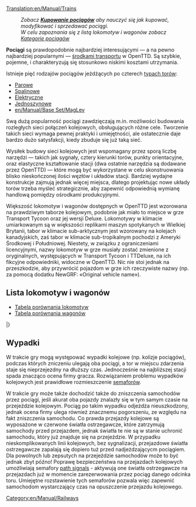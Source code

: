 [[Translation:en/Manual/Trains]]
{{pl/Tłumaczenie|oryg. = en/Manual/Trains
|z     = en
|Postępy = 95
}}

{{pl/Manual/Spis treści}}
:''Zobacz '''[[en/Manual/Buying trains|Kupowanie pociągów]]''' aby nauczyć się jak kupować, modyfikować i sprzedawać pociągi.''
:''W celu zapoznania się z listą lokomotyw i wagonów zobacz [[:Category:en/Manual/Trains|Kategorie pociągów]]''

'''Pociągi''' są prawdopodobnie najbardziej interesującymi — a na pewno najbardziej popularnymi — [[en/Manual/Vehicles|środkami transportu]] w OpenTTD. Są szybkie, pojemne, i charakteryzują się stosunkowo niskimi kosztami utrzymania. 

Istnieje pięć rodzajów pociągów jeżdżących po czterech [[en/Manual/Base Set/Types of railway|typach torów]]:
* [[en/Manual/Base Set/Railways|Parowe]]
* [[en/Manual/Base Set/Railways|Spalinowe]]
* [[en/Manual/Base Set/Electrified railways|Elektryczne]]
* [[en/Manual/Base Set/Monorail|Jednoszynowe]]
* [[en/Manual/Base Set/MagLev]]

Swą dużą popularność pociągi zawdzięczają m.in. możliwości budowania rozległych sieci połączeń kolejowych, obsługujących różne cele. Tworzenie takich sieci wymaga pewnej praktyki i umiejętności, ale ostatecznie daje bardzo dużo satysfakcji, kiedy zbuduje się już taką sieć.

Wysiłek budowy sieci kolejowych jest wspomagany przez sporą liczbę narzędzi — takich jak sygnały, cztery kierunki torów, punkty orientacyjne, oraz elastyczne kształtowanie stacji (dwa ostatnie narzędzia są dodawane przez OpenTTD) — które mogą być wykorzystane w celu skonstruowania blisko nieskończonej ilości węzłów i układów stacji. Bardziej wydajne konstrukcje zajmują jednak więcej miejsca, dlatego projektując nowe układy torów trzeba myśleć strategicznie, aby zapewnić odpowiednią wymianę handlową pomiędzy ośrodkami produkcyjnymi.

Większość lokomotyw i wagonów dostępnych w OpenTTD jest wzorowana na prawdziwym taborze kolejowym, podobnie jak miało to miejsce w grze Transport Tycoon oraz jej wersji Deluxe. Lokomotywy w klimacie umiarkowanym są w większości replikami maszyn spotykanych w Wielkiej Brytanii, tabor w klimacie sub-arktycznym jest wzorowany na kolejach kanadyjskich, zaś tabor w klimacie sub-tropikalnym pochodzi z Ameryki Środkowej i Południowej. Niestety, w związku z ograniczeniami licencyjnymi, nazwy lokomotyw w grze musiały zostać zmienione z oryginalnych, występujących w Transport Tycoon i TTDeluxe, na ich fikcyjne odpowiedniki, widoczne w OpenTTD. Nic nie stoi jednak na przeszkodzie, aby przywrócić pojazdom w grze ich rzeczywiste nazwy (np. za pomocą dodatku NewGRF: «Original vehicle name»).

==Lista lokomotyw i wagonów==

* [[en/Manual/Base Set/Trains/Train Comparison|Tabela porównania lokomotyw]]
* [[en/Manual/Base Set/Trains/Carriages Comparison|Tabela porównania wagonów]]

{{en/Manual/VehicleTable/Start}}
{{en/Manual/VehicleTable/Header|Parowozy}}
{{en/Manual/VehicleTable/Row|
*[[File:en/Manual/Base Set/Trains/Kirbypaultank.png|Kirby Paul Tank Engine]] [[en/Manual/Base Set/Trains/Kirby Paul Tank]]
*[[File:en/Manual/Base Set/Trains/Chaneyjubilee.png|Chaney "Jubilee" Engine]] [[en/Manual/Base Set/Trains/Chaney 'Jubilee']]
*[[File:en/Manual/Base Set/Trains/Ginzua4.png|Ginzu "A4" Engine]] [[en/Manual/Base Set/Trains/Ginzu 'A4']]
*[[File:en/Manual/Base Set/Trains/Sh8p.png|SH "8P" Engine]] [[en/Manual/Base Set/Trains/SH '8P']]
|
*[[File:en/Manual/Base Set/Trains/Wills280.png|Wills 2-8-0 Engine]] [[en/Manual/Base Set/Trains/Wills 2-8-0]]
|
*[[File:en/Manual/Base Set/Trains/Wills280.png|Wills 2-8-0 Engine]] [[en/Manual/Base Set/Trains/Wills 2-8-0]]
|
*[[File:en/Manual/Base Set/Trains/Powernautchoochoo.png|Ploddyphut Choo-Choo Engine]] [[en/Manual/Base Set/Trains/Ploddyphut Choo-Choo]]
*[[File:en/Manual/Base Set/Trains/Ploddyphutchoochoo.png|Powernaut Choo-Choo Engine]] [[en/Manual/Base Set/Trains/Powernaut Choo-Choo]]
*[[File:en/Manual/Base Set/Trains/Mightymoverchoochoo.png|Might Mover Choo-Choo Engine]] [[en/Manual/Base Set/Trains/Mightymover Choo-Choo]]
}}
{{en/Manual/VehicleTable/Header|Spalinowe}}
{{en/Manual/VehicleTable/Row|
*[[File:en/Manual/Base Set/Trains/Manleymoreldmu.png|Manley-Morel DMU Engine]] [[en/Manual/Base Set/Trains/Manley-Morel DMU]]
*[[File:en/Manual/Base Set/Trains/Shhendry25.png|SH/Hendry "25" Engine]] [[en/Manual/Base Set/Trains/SH∕Hendry '25']]
*[[File:en/Manual/Base Set/Trains/Floss47.png|Floss "47" Engine]] [[en/Manual/Base Set/Trains/Floss '47']]
*[[File:en/Manual/Base Set/Trains/Uu37.png|UU "37" Engine]] [[en/Manual/Base Set/Trains/UU '37']]
*[[File:en/Manual/Base Set/Trains/Sh125.png|SH "125" Engine]] [[en/Manual/Base Set/Trains/SH '125']]
*[[File:en/Manual/Base Set/Trains/Dash.png|"Dash" Engine]] [[en/Manual/Base Set/Trains/Dash|"Dash"]]
|
*[[File:en/Manual/Base Set/Trains/Mjs250.png|MJS 250 Engine]] [[en/Manual/Base Set/Trains/MJS250]]
*[[File:en/Manual/Base Set/Trains/Kelling3100.png|Kelling 3100 Engine]] [[en/Manual/Base Set/Trains/Kelling 3100]]
*[[File:en/Manual/Base Set/Trains/Cs4000.png|CS4000 Engine]] [[en/Manual/Base Set/Trains/CS4000]]
*[[File:en/Manual/Base Set/Trains/Cs2400.png|CS2400 Engine]] [[en/Manual/Base Set/Trains/CS2400]]
*[[File:en/Manual/Base Set/Trains/Mjs1000.png|MJS 1000 Engine]] [[en/Manual/Base Set/Trains/MJS 1000]]
*[[File:en/Manual/Base Set/Trains/Centennial.png|Centennial Engine]] [[en/Manual/Base Set/Trains/Centennial]]
*[[File:en/Manual/Base Set/Trains/Turnerturbo.png|Turner Turbo]] [[en/Manual/Base Set/Trains/Turner Turbo]]
|
*[[File:en/Manual/Base Set/Trains/Mjs250.png|MJS 250 Engine]] [[en/Manual/Base Set/Trains/MJS250]]
*[[File:en/Manual/Base Set/Trains/Kelling3100.png|Kelling 3100 Engine]] [[en/Manual/Base Set/Trains/Kelling 3100]]
*[[File:en/Manual/Base Set/Trains/Cs4000.png|CS4000 Engine]] [[en/Manual/Base Set/Trains/CS4000]]
*[[File:en/Manual/Base Set/Trains/Cs2400.png|CS2400 Engine]] [[en/Manual/Base Set/Trains/CS2400]]
*[[File:en/Manual/Base Set/Trains/Mjs1000.png|MJS 1000 Engine]] [[en/Manual/Base Set/Trains/MJS 1000]]
*[[File:en/Manual/Base Set/Trains/Centennial.png|Centennial Engine]] [[en/Manual/Base Set/Trains/Centennial]]
*[[File:en/Manual/Base Set/Trains/Turnerturbo.png|Turner Turbo]] [[en/Manual/Base Set/Trains/Turner Turbo]]
|
*[[File:en/Manual/Base Set/Trains/Ploddyphutdiesel.png|Ploddyphut Diesel]] [[en/Manual/Base Set/Trains/Ploddyphut Diesel]]
*[[File:en/Manual/Base Set/Trains/Powernautdiesel.png|Powernaut Diesel]] [[en/Manual/Base Set/Trains/Powernaut Diesel]]
}}
{{en/Manual/VehicleTable/Header|Elektryczne}}
{{en/Manual/VehicleTable/Row|
*[[File:en/Manual/Base Set/Trains/Sh30.png|SH "30" Engine]] [[en/Manual/Base Set/Trains/SH '30']]
*[[File:en/Manual/Base Set/Trains/Sh40.png|SH "40" Engine]] [[en/Manual/Base Set/Trains/SH '40']]
*[[File:en/Manual/Base Set/Trains/Tim.png|"T.I.M" Engine]] [[en/Manual/Base Set/Trains/T.I.M.|"T.I.M."]]
*[[File:en/Manual/Base Set/Trains/Asiastar.png|"Asiastar" Engine]] [[en/Manual/Base Set/Trains/AsiaStar|"AsiaStar"]]
|
None
|
None
|
None
}}
{{en/Manual/VehicleTable/Header|Jednoszynowe}}
{{en/Manual/VehicleTable/Row|
*[[File:en/Manual/Base Set/Trains/X2001.png|X2001 Monorail Engine]] [[en/Manual/Base Set/Trains/X2001|'X2001']]
*[[File:en/Manual/Base Set/Trains/Millenniumz1.png|Milennium 'Z1' Monorail Engine]] [[en/Manual/Base Set/Trains/Millennium Z1|'Millennium Z1']]
|
*[[File:en/Manual/Base Set/Trains/X2001.png|X2001 Monorail Engine]] [[en/Manual/Base Set/Trains/X2001|'X2001']]
*[[File:en/Manual/Base Set/Trains/Millenniumz1.png|Milennium 'Z1' Monorail Engine]] [[en/Manual/Base Set/Trains/Millennium Z1|'Millennium Z1']]
|
*[[File:en/Manual/Base Set/Trains/X2001.png|X2001 Monorail Engine]] [[en/Manual/Base Set/Trains/X2001|'X2001']]
*[[File:en/Manual/Base Set/Trains/Millenniumz1.png|Milennium 'Z1' Monorail Engine]] [[en/Manual/Base Set/Trains/Millennium Z1|'Millennium Z1']]
|
*[[File:en/Manual/Base Set/Trains/Wizzowowz99.png|Wizzowow 'Z99' Monorail Engine]] [[en/Manual/Base Set/Trains/Wizzowow Z99]]
}}
{{en/Manual/VehicleTable/Header|MagLev}}
{{en/Manual/VehicleTable/Row|
*[[File:en/Manual/Base Set/Trains/Lev1leviathan.png|MagLev Engine 1: Leviathan]] [[en/Manual/Base Set/Trains/Lev1 'Leviathan']]
*[[File:en/Manual/Base Set/Trains/Lev2cyclops.png|MagLev Engine 2: Cyclops]] [[en/Manual/Base Set/Trains/Lev2 'Cyclops']]
*[[File:en/Manual/Base Set/Trains/Lev3pegasus.png|MagLev Engine 3: Pegasus]] [[en/Manual/Base Set/Trains/Lev3 'Pegasus']]
*[[File:en/Manual/Base Set/Trains/Lev4chimaerarhead.png|MagLev Engine 4: Chimaera (front)]] [[en/Manual/Base Set/Trains/Lev4 'Chimaera']]
|
*[[File:en/Manual/Base Set/Trains/Lev1leviathan.png|MagLev Engine 1: Leviathan]] [[en/Manual/Base Set/Trains/Lev1 'Leviathan']]
*[[File:en/Manual/Base Set/Trains/Lev2cyclops.png|MagLev Engine 2: Cyclops]] [[en/Manual/Base Set/Trains/Lev2 'Cyclops']]
*[[File:en/Manual/Base Set/Trains/Lev3pegasus.png|MagLev Engine 3: Pegasus]] [[en/Manual/Base Set/Trains/Lev3 'Pegasus']]
*[[File:en/Manual/Base Set/Trains/Lev4chimaerarhead.png|MagLev Engine 4: Chimaera (front)]] [[en/Manual/Base Set/Trains/Lev4 'Chimaera']]
|
*[[File:en/Manual/Base Set/Trains/Lev1leviathan.png|MagLev Engine 1: Leviathan]] [[en/Manual/Base Set/Trains/Lev1 'Leviathan']]
*[[File:en/Manual/Base Set/Trains/Lev2cyclops.png|MagLev Engine 2: Cyclops]] [[en/Manual/Base Set/Trains/Lev2 'Cyclops']]
*[[File:en/Manual/Base Set/Trains/Lev3pegasus.png|MagLev Engine 3: Pegasus]] [[en/Manual/Base Set/Trains/Lev3 'Pegasus']]
*[[File:en/Manual/Base Set/Trains/Lev4chimaerarhead.png|MagLev Engine 4: Chimaera (front)]] [[en/Manual/Base Set/Trains/Lev4 'Chimaera']]
|
*[[File:en/Manual/Base Set/Trains/Wizzowowrocketeer.png|Toyland Wizzowow Rocketeer]] [[en/Manual/Base Set/Trains/Wizzowow Rocketeer]]
}}
{{en/Manual/VehicleTable/Header|Wagony}}
{{en/Manual/VehicleTable/Row|
*[[File:en/Manual/Base Set/Trains/Passengercarriage.png|Standard Passenger Carriage]] [[en/Manual/Base Set/Trains/Passenger Carriage]]
*[[File:en/Manual/Base Set/Trains/Mailvan.png|Standard Mail Van]] [[en/Manual/Base Set/Trains/Mail Van]]
*[[File:en/Manual/Base Set/Trains/Coaltruck.png|Standard Coal Truck]] [[en/Manual/Base Set/Trains/Coal Car]]
*[[File:en/Manual/Base Set/Trains/Oiltanker car.png|Standard Oil Tanker]] [[en/Manual/Base Set/Trains/Oil Tanker]]
*[[File:en/Manual/Base Set/Trains/Livestockvan.png|Standard Livestock Van]] [[en/Manual/Base Set/Trains/Livestock Van]]
*[[File:en/Manual/Base Set/Trains/Goodsvan.png|Standard Goods Van]] [[en/Manual/Base Set/Trains/Goods Van]]
*[[File:en/Manual/Base Set/Trains/Grainhopper.png|Standard Grain Hopper]] [[en/Manual/Base Set/Trains/Grain Hopper]]
*[[File:en/Manual/Base Set/Trains/Woodtruck.png|Standard Wood Truck]] [[en/Manual/Base Set/Trains/Wood Truck]]
*[[File:en/Manual/Base Set/Trains/Ironorehopper.png|Standard Iron Ore Hopper]] [[en/Manual/Base Set/Trains/Iron Ore Hopper]]
*[[File:en/Manual/Base Set/Trains/Steeltruck.png|Standard Steel Truck]] [[en/Manual/Base Set/Trains/Steel Truck]]
*[[File:en/Manual/Base Set/Trains/Armouredvan.png|Standard Armoured Van]] [[en/Manual/Base Set/Trains/Armoured Van]]
|
*[[File:en/Manual/Base Set/Trains/Passengercarriagex.png|Tropical and Sub-arctic Passenger Carriage]] [[en/Manual/Base Set/Trains/Passenger Carriage]]
*[[File:en/Manual/Base Set/Trains/Mailvan.png|Standard Mail Van]] [[en/Manual/Base Set/Trains/Mail Van]]
*[[File:en/Manual/Base Set/Trains/Coaltruck.png|Standard Coal Truck]] [[en/Manual/Base Set/Trains/Coal Car]]
*[[File:en/Manual/Base Set/Trains/Oiltanker car.png|Standard Oil Tanker]] [[en/Manual/Base Set/Trains/Oil Tanker]]
*[[File:en/Manual/Base Set/Trains/Livestockvan.png|Standard Livestock Van]] [[en/Manual/Base Set/Trains/Livestock Van]]
*[[File:en/Manual/Base Set/Trains/Goodsvan.png|Standard Goods Van]] [[en/Manual/Base Set/Trains/Goods Van]]
*[[File:en/Manual/Base Set/Trains/Grainhopper.png|Standard Grain Hopper]] [[en/Manual/Base Set/Trains/Grain Hopper]]
*[[File:en/Manual/Base Set/Trains/Woodtruck.png|Standard Wood Truck]] [[en/Manual/Base Set/Trains/Wood Truck]]
*[[File:en/Manual/Base Set/Trains/Armouredvan.png|Standard Armoured Van]] [[en/Manual/Base Set/Trains/Armoured Van]]
*[[File:en/Manual/Base Set/Trains/Foodvan.png|Tropical and Sub-arctic Food Van]] [[en/Manual/Base Set/Trains/Food Van]]
*[[File:en/Manual/Base Set/Trains/Papertruck.png|Tropical and Sub-arctic Paper Truck]] [[en/Manual/Base Set/Trains/Paper Truck]]
|
*[[File:en/Manual/Base Set/Trains/Passengercarriagex.png|Tropical and Sub-arctic Passenger Carriage]] [[en/Manual/Base Set/Trains/Passenger Carriage]]
*[[File:en/Manual/Base Set/Trains/Mailvan.png|Standard Mail Van]] [[en/Manual/Base Set/Trains/Mail Van]]
*[[File:en/Manual/Base Set/Trains/Oiltanker car.png|Standard Oil Tanker]] [[en/Manual/Base Set/Trains/Oil Tanker]]
*[[File:en/Manual/Base Set/Trains/Goodsvan.png|Standard Goods Van]] [[en/Manual/Base Set/Trains/Goods Van]]
*[[File:en/Manual/Base Set/Trains/Grainhopper.png|Standard Grain Hopper]] [[en/Manual/Base Set/Trains/Grain Hopper]]
*[[File:en/Manual/Base Set/Trains/Woodtruck.png|Standard Wood Truck]] [[en/Manual/Base Set/Trains/Wood Truck]]
*[[File:en/Manual/Base Set/Trains/Armouredvan.png|Standard Armoured Van]] [[en/Manual/Base Set/Trains/Armoured Van]]
*[[File:en/Manual/Base Set/Trains/Foodvan.png|Tropical and Sub-arctic Food Van]] [[en/Manual/Base Set/Trains/Food Van]]
*[[File:en/Manual/Base Set/Trains/Copperorehopper.png|Tropical Copper Ore Hopper]] [[en/Manual/Base Set/Trains/Copper Ore Hopper]]
*[[File:en/Manual/Base Set/Trains/Watertanker.png|Tropical Water Tanker]] [[en/Manual/Base Set/Trains/Water Tanker]]
*[[File:en/Manual/Base Set/Trains/Fruittruck.png|Tropical Fruit Truck]] [[en/Manual/Base Set/Trains/Fruit Truck]]
*[[File:en/Manual/Base Set/Trains/Rubbertruck.png|Tropcial Rubber Truck]] [[en/Manual/Base Set/Trains/Rubber Truck]]
|
*[[File:en/Manual/Base Set/Trains/Passengercarriagetoyland.png|Standard Passenger Carriage]] [[en/Manual/Base Set/Trains/Passenger Carriage]]
*[[File:en/Manual/Base Set/Trains/Mailvanx.png|Standard Mail Van]] [[en/Manual/Base Set/Trains/Mail Van]]
*[[File:en/Manual/Base Set/Trains/Sugartruck.png|Toyland Sugar Truck]] [[en/Manual/Base Set/Trains/Sugar Truck]]
*[[File:en/Manual/Base Set/Trains/Candyflosshopper.png|Toyland Candyfloss Hopper]] [[en/Manual/Base Set/Trains/Candyfloss Hopper]]
*[[File:en/Manual/Base Set/Trains/Toffeehopper.png|Toyland Toffee Hopper]] [[en/Manual/Base Set/Trains/Toffee Hopper]]
*[[File:en/Manual/Base Set/Trains/Bubblevan.png|Toyland Bubble Van]] [[en/Manual/Base Set/Trains/Bubble Van]]
*[[File:en/Manual/Base Set/Trains/Colatanker.png|Toyland Cola Tanker]] [[en/Manual/Base Set/Trains/Cola Tanker]]
*[[File:en/Manual/Base Set/Trains/Sweetvan.png|Toyland Sweet Van]] [[en/Manual/Base Set/Trains/Sweet Van]]
*[[File:en/Manual/Base Set/Trains/Toyvan.png|Toyland Toy Van]] [[en/Manual/Base Set/Trains/Toy Van]]
*[[File:en/Manual/Base Set/Trains/Batterytruck.png|Toyland Battery Truck]] [[en/Manual/Base Set/Trains/Battery Truck]]
*[[File:en/Manual/Base Set/Trains/Fuzzydrinktruck.png|Toyland Fuzzy Drink Truck]] [[en/Manual/Base Set/Trains/Fizzy Drink Truck]]
*[[File:en/Manual/Base Set/Trains/Plastictruck.png|Toyland Plastic Truck]] [[en/Manual/Base Set/Trains/Plastic Truck]]
}}
|}

==Wypadki==
W trakcie gry mogą występować wypadki kolejowe (np. kolizje pociągów), podczas których zniczeniu ulegają oba pociągi, a tor w miejscu zdarzenia staje się nieprzejezdny na dłuższy czas. Jednocześnie na najbliższej stacji spada znacząco ocena firmy gracza. Rozwiązaniem problemu wypadków kolejowych jest prawidłowe rozmieszczenie [[en/Manual/Signals|semaforów]].

W trakcie gry może także dochodzić także do zniszczenia samochodów przez pociągi, jeśli akurat oba pojazdy znalazły się w tym samym czasie na przejeździe kolejowym. Pociąg po takim wypadku odjeżdża nieuszkodzony, jednak ocena firmy ulega również znacznemu pogorszeniu, ze względu na fakt zniszczenia samochodu. Co prawda przejazdy kolejowe są wyposażone w czerwone światła ostrzegawcze, które zatrzymują samochody przed przejazdem, jednak światła te nie są w stanie uchronić samochodu, który już znajduje się na przejeździe. W przypadku nieskomplikowanych linii kolejowych, bez sygnalizacji, przejazdowe światła ostrzegawcze zapalają się dopiero tuż przed nadjeżdzającycm pociągiem. Dla powolnych lub zepsutych na przejeździe samochodów może to być jednak zbyt późno! Poprawę bezpieczeństwa na przejazdach kolejowych umożliwiają semafory [[en/Manual/Signals#path-signals|path signals]] - aktywują one światła ostrzegawcze na przejazdach już w momencie zarezerwowania przez pociąg danego odcinka toru. Umiejętne rozstawienie tych semaforów pozwala więc zapewnić samochodom wystarczający czas na opuszczenie przejazdu kolejowego.

[[Category:en/Manual/Railways]]
